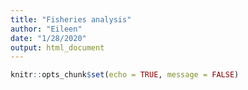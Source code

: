 ```yaml
---
title: "Fisheries analysis"
author: "Eileen"
date: "1/28/2020"
output: html_document
---
```


```r
knitr::opts_chunk$set(echo = TRUE, message = FALSE)
```


